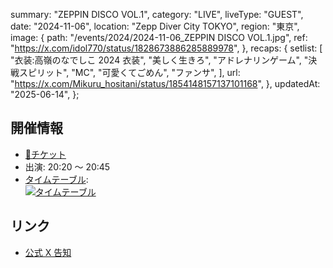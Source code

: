   summary: "ZEPPIN DISCO VOL.1",
  category: "LIVE",
  liveType: "GUEST",
  date: "2024-11-06",
  location: "Zepp Diver City TOKYO",
  region: "東京",
  image: {
    path: "/events/2024/2024-11-06_ZEPPIN DISCO VOL.1.jpg",
    ref: "https://x.com/idol770/status/1828673886285889978",
  },
  recaps: {
    setlist: [
      "衣装:高嶺のなでしこ 2024 衣装",
      "美しく生きろ",
      "アドレナリンゲーム",
      "決戦スピリット",
      "MC",
      "可愛くてごめん",
      "ファンサ",
    ],
    url: "https://x.com/Mikuru_hositani/status/1854148157137101168",
  },
  updatedAt: "2025-06-14",
};

## 開催情報

- [🎫チケット](https://tiget.net/events/351607)
- 出演: 20:20 〜 20:45
- [タイムテーブル](https://x.com/ZEPPIN_DISCO/status/1851247623019405680):<br />
  [![タイムテーブル](/events/2024/2024-11-06_ZEPPIN%20DISCO%20VOL.1_タイムテーブル.jpg)](/events/2024/2024-11-06_ZEPPIN%20DISCO%20VOL.1_タイムテーブル.jpg)

## リンク

- [公式 X 告知](https://x.com/takanenofficial/status/1843244921681289562)
